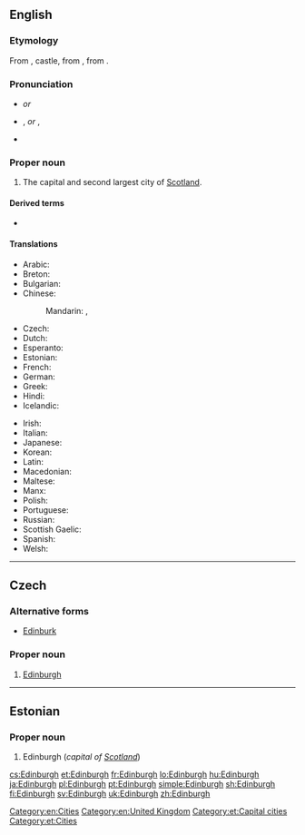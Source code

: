 ==English==
{{wikipedia}}
{{wikipedia|Etymology of Edinburgh}}

===Etymology===
From {{etyl|ang|en}} {{term|burg|lang=ang}}, castle, from {{etyl|gem-pro|en}} {{m|gem-pro|*burgz||fortress}}, from {{etyl|ine-pro|en}} {{m|ine-pro|*bhrgh||fortified elevation}}.
{{etystub}} <!---What about the "Edin-" part?--->

===Pronunciation===
* {{a|UK, AUS, NZ}} {{IPA|/ˈɛdɪnbərə/|lang=en}} ''or'' {{IPA|/ˈɛdɪnbrə/|lang=en}}
* {{a|US}} {{enPR|ĕdʹən-bŭr-ə}}, {{IPA|/ˈɛdənbʌrə/|lang=en}} ''or'' {{enPR|ĕdʹən-bər-ə}}, {{IPA|/ˈɛdənbərə/|lang=en}}
* {{audio|En-uk-Edinburgh.ogg|Audio (UK)|lang=en}}

===Proper noun===
{{en-proper noun}}

# The capital and second largest city of [[Scotland]].

====Derived terms====
* {{l/en|New Edinburgh}}

====Translations====
{{trans-top|capital of Scotland}}
* Arabic: {{t|ar|إدنبرة|f|tr='idinbura|sc=Arab}}
* Breton: {{t|br|Dinedin}}
* Bulgarian: {{t|bg|Единбург|sc=Cyrl}}
* Chinese:
*: Mandarin: {{t|cmn|愛丁堡|sc=Hani}}, {{t+|cmn|爱丁堡|tr=Àidīngbǎo|sc=Hani}}
* Czech: {{t+|cs|Edinburgh|m}}
* Dutch: {{t|nl|Edinburgh}}
* Esperanto: {{t|eo|Edinburgo}}
* Estonian: {{t+|et|Edinburgh}}
* French: {{t+|fr|Édimbourg}}
* German: {{t|de|Edinburgh|n}}
* Greek: {{t+|el|Εδιμβούργο|n|tr=Edimvoúrgo}}
* Hindi: {{t|hi|एडिनबर्ग|tr=ēḍinbarg|sc=Deva}}
* Icelandic: {{t|is|Edinborg|f}}
{{trans-mid}}
* Irish: {{t|ga|Dún Éideann|m}}
* Italian: {{t|it|Edimburgo|f}}
* Japanese: {{t|ja|エディンバラ|tr=Edinbara}}
* Korean: {{t|ko|에든버러|tr=Edeunbeoreo|sc=Kore}}
* Latin: {{t|la|Edinensis|f}}
* Macedonian: {{t|mk|Единбург|m|tr=Édinburg}}
* Maltese: {{t|mt|Edimbera}}
* Manx: {{t|gv|Doon Edin}}
* Polish: {{t+|pl|Edynburg|m}}
* Portuguese: {{t+|pt|Edimburgo}}
* Russian: {{t|ru|Эдинбург|m|tr=Édinburg}}
* Scottish Gaelic: {{t|gd|Dùn Èideann}}
* Spanish: {{t+|es|Edimburgo|m}}
* Welsh: {{t+|cy|Caeredin|f}}
{{trans-bottom}}

[[Category:en:Cities]]
[[Category:en:United Kingdom]]

----

==Czech==

===Alternative forms===
* [[Edinburk]]

===Proper noun===
{{cs-proper noun|g=m}}

# [[#English|Edinburgh]]

----

==Estonian==

===Proper noun===
{{head|et|proper noun}}

# Edinburgh (''capital of [[Scotland]]'')

[[Category:et:Capital cities]]
[[Category:et:Cities]]

[[cs:Edinburgh]]
[[et:Edinburgh]]
[[fr:Edinburgh]]
[[lo:Edinburgh]]
[[hu:Edinburgh]]
[[ja:Edinburgh]]
[[pl:Edinburgh]]
[[pt:Edinburgh]]
[[simple:Edinburgh]]
[[sh:Edinburgh]]
[[fi:Edinburgh]]
[[sv:Edinburgh]]
[[uk:Edinburgh]]
[[zh:Edinburgh]]